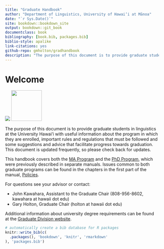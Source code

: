 ```yaml
--- 
title: "Graduate Handbook"
author: "Department of Linguistics, University of Hawai‘i at Mānoa"
date: "`r Sys.Date()`"
site: bookdown::bookdown_site
output: bookdown::git_book
documentclass: book
bibliography: [book.bib, packages.bib]
biblio-style: apalike
link-citations: yes
github-repo: gmholton/gradhandbook
description: "The purpose of this document is to provide graduate students in linguistics with useful information about the program in which they are enrolled, important rules and regulations that must be followed and some suggestions and advice that facilitate progress towards graduation."
---
```


# Welcome {.unnumbered }
<img src="images/header.png"/>
<img src="images/uhmlogo.png" class='cover'  width="100" />

The purpose of this document is to provide graduate students in linguistics at the University Hawai‘i with useful information about the program in which they are enrolled, important rules and regulations that must be followed and some suggestions and advice that facilitate progress towards graduation. This document is updated frequently, so please check back for updates.

This handbook covers both the [MA Program](#maprogram) and the [PhD Program](#phdprogram), which were previously described in separate manuals. Issues common to both graduate programs can be found in the chapters in the first part of the manual, [Policies](#policies).

For questions see your advisor or contact:

- John Kawahara, Assistant to the Graduate Chair (808-956-8602, kawahara at hawaii dot edu)
- Gary Holton, Graduate Chair (holton at hawaii dot edu)

Additional information about university degree requirements can be found at the [Graduate Division website](https://manoa.hawaii.edu/graduate/current-students/).


<!-- To compile this example to PDF, you need XeLaTeX. You are recommended to install TinyTeX (which includes XeLaTeX): <https://yihui.name/tinytex/>. -->

```r
# automatically create a bib database for R packages
knitr::write_bib(c(
  .packages(), 'bookdown', 'knitr', 'rmarkdown'
), 'packages.bib')
```
